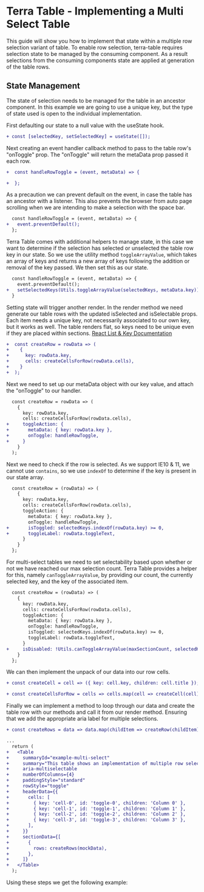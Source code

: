 
# Terra Table - Implementing a Multi Select Table

This guide will show you how to implement that state within a multiple row selection variant of table. To enable row selection, terra-table requires selection state to be managed by the consuming component. As a result selections from the consuming components state are applied at generation of the table rows.

## State Management
The state of selection needs to be managed for the table in an ancestor component. In this example we are going to use a unique key, but the type of state used is open to the individual implementation.

 First defaulting our state to a null value with the useState hook.
```diff
+ const [selectedKey, setSelectedKey] = useState([]);
```
Next creating an event handler callback method to pass to the table row's "onToggle" prop. The "onToggle" will return the metaData prop passed it each row.
```diff
+  const handleRowToggle = (event, metaData) => {

+  };
```
As a precaution we can prevent default on the event, in case the table has an ancestor with a listener. This also prevents the browser from auto page scrolling when we are intending to make a selection with the space bar.
```diff
  const handleRowToggle = (event, metaData) => {
+   event.preventDefault();
  };
```
Terra Table comes with additional helpers to manage state, in this case we want to determine if the selection has selected or unselected the table row key in our state. So we use the utility method `toggleArrayValue`, which takes an array of keys and returns a new array of keys following the addition or removal of the key passed. We then set this as our state.
```diff
  const handleRowToggle = (event, metaData) => {
    event.preventDefault();
+   setSelectedKeys(Utils.toggleArrayValue(selectedKeys, metaData.key));
  }
```
Setting state will trigger another render. In the render method we need generate our table rows with the updated isSelected and isSelectable props. Each item needs a unique key, not necessarily associated to our own key, but it works as well. The table renders flat, so keys need to be unique even if they are placed within sections.
[React List & Key Documentation](https://reactjs.org/docs/lists-and-keys.html)
```diff
+  const createRow = rowData => (
+    {
+      key: rowData.key,
+      cells: createCellsForRow(rowData.cells),
+    }
+  );
```
Next we need to set up our metaData object with our key value, and attach the "onToggle" to our handler.
```diff
  const createRow = rowData => (
    {
      key: rowData.key,
      cells: createCellsForRow(rowData.cells),
+     toggleAction: {
+       metaData: { key: rowData.key },
+       onToggle: handleRowToggle,
+     }
    }
  );
```
Next we need to check if the row is selected. As we support IE10 & 11, we cannot use `contains`, so we use `indexOf` to determine if the key is present in our state array.
```diff
  const createRow = (rowData) => (
    {
      key: rowData.key,
      cells: createCellsForRow(rowData.cells),
      toggleAction: {
        metaData: { key: rowData.key },
        onToggle: handleRowToggle,
+       isToggled: selectedKeys.indexOf(rowData.key) >= 0,
+       toggleLabel: rowData.toggleText,
      }
    }
  };
```
For multi-select tables we need to set selectability based upon whether or not we have reached our max selection count.  Terra Table provides a helper for this, namely `canToggleArrayValue`, by providing our count, the currently selected key, and the key of the associated item.
```diff
  const createRow = (rowData) => (
    {
      key: rowData.key,
      cells: createCellsForRow(rowData.cells),
      toggleAction: {
        metaData: { key: rowData.key },
        onToggle: handleRowToggle,
        isToggled: selectedKeys.indexOf(rowData.key) >= 0,
        toggleLabel: rowData.toggleText,
      }
+     isDisabled: !Utils.canToggleArrayValue(maxSectionCount, selectedKeys, rowData.key),
    }
  };
```
We can then implement the unpack of our data into our row cells.
```diff
+ const createCell = cell => ({ key: cell.key, children: cell.title });

+ const createCellsForRow = cells => cells.map(cell => createCell(cell));
```
Finally we can implement a method to loop through our data and create the table row with our methods and call it from our render method.
Ensuring that we add the appropriate aria label for multiple selections.
```diff
+ const createRows = data => data.map(childItem => createRow(childItem));

...
  return (
+   <Table
+     summaryId="example-multi-select"
+     summary="This table shows an implementation of multiple row selection."
+     aria-multiselectable
+     numberOfColumns={4}
+     paddingStyle="standard"
+     rowStyle="toggle"
+     headerData={{
+       cells: [
+         { key: 'cell-0', id: 'toggle-0', children: 'Column 0' },
+         { key: 'cell-1', id: 'toggle-1', children: 'Column 1' },
+         { key: 'cell-2', id: 'toggle-2', children: 'Column 2' },
+         { key: 'cell-3', id: 'toggle-3', children: 'Column 3' },
+       ],
+     }}
+     sectionData={[
+       {
+         rows: createRows(mockData),
+       },
+     ]}
+   </Table>
  );
```
Using these steps we get the following example:

<MultiSelectTable />
